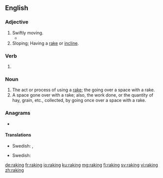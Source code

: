 ==English==

===Adjective===
{{en-adj}}

# Swiftly moving.
#* {{quote-journal
|date=January 25, 2011
|author=Paul Fletcher
|title=Arsenal 3 - 0 Ipswich (agg 3 - 1)
|work=BBC
|url=http://news.bbc.co.uk/sport2/hi/football/league_cup/9371217.stm
|page=
|passage=You could feel the relief after Bendtner collected Wilshere's '''raking''' pass before cutting inside Carlos Edwards and burying his shot beyond Fulop.}}
# Sloping; Having a [[rake]] or [[incline]].

===Verb===
{{head|en|present participle}}

# {{present participle of|rake|lang=en|nocat=1}}

===Noun===
{{en-noun}}

# The act or process of using a [[rake]]; the going over a space with a rake.
# A space gone over with a rake; also, the work done, or the quantity of hay, grain, etc., collected, by going once over a space with a rake.

===Anagrams===
* {{l|en|kangri}}

====Translations====
{{trans-top|act of using a rake}}
{{trans-mid}}
* Swedish: {{t|sv|krattning|c}}, {{t|sv|krattande|n}}
{{trans-bottom}}
{{trans-top|space gone over with a rake}}
{{trans-mid}}
* Swedish: {{t|sv|krattad|alt=det krattade}}
{{trans-bottom}}

[[de:raking]]
[[fr:raking]]
[[io:raking]]
[[ku:raking]]
[[mg:raking]]
[[fi:raking]]
[[sv:raking]]
[[vi:raking]]
[[zh:raking]]